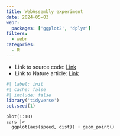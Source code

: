 ```yaml
---
title: WebAssembly experiment
date: 2024-05-03
webr: 
  packages: ['ggplot2', 'dplyr']
filters: 
  - webr
categories:
  - R
---
```


* Link to source code: [Link](https://github.com/jperkel/jperkel.github.io/blob/main/webr-demo.qmd)
* Link to Nature article: [Link](https://www.nature.com/articles/d41586-024-00725-1)

```r
#| label: init
#| cache: false
#| include: false
library('tidyverse')
set.seed(1)
```

```webr-r
plot(1:10)
cars |> 
  ggplot(aes(speed, dist)) + geom_point()
```

